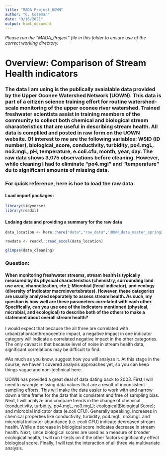 ```yaml
---
title: "MADA Project_UOWN"
author: "C. Coleman"
date: "9/16/2021"
output: html_document
---
```


_Please run the "MADA_Project" file in this folder to ensure use of the correct working directory._

# Overview: Comparison of Stream Health indicators

### The data I am using is the publically avaialable data provided by the Upper Oconee Watershed Network (UOWN). This data is part of a citizen science training effort for routine watershed-scale monitoring of the upper oconee river watershed. Trained freshwater scientists assist in training members of the community to collect both chemical and biological stream characteristics that are useful in describing stream health. All data is compliled and posted in raw form on the UOWN website. Of interest to me are the following variables: WSID (ID number),	biological_score,	conductivity, turbidity,	po4.mgL,	no3.mgL,	pH,	temperature,	e.coli.cfu,	month,	year,	day. The raw data shows 3,075 observations before cleaning. However, while cleaning I had to eliminate "po4.mgl" and "temperature" du to significant amounts of missing data.

### For quick reference, here is hoe to load the raw data:

#### Load import packages:
```r
library(tidyverse)
library(readxl)
```

#### Lodaing data and providing a summary for the raw data
```r
data_location <- here::here("data","raw_data","UOWN_data_master_spring2021 (2).xlsx")

rawdata <- readxl::read_excel(data_location)

glimpse(data_cleaning)
```


### Question:

#### When monitoring freshwater streams, stream health is typically measured by its physical characteristics (chemistry, surrounding land use area, channelization, etc.); Microbial (fecal indicator), and ecology (diversity of indicator macroinvertebrates). However, these categories are usually analyzed separately to assess stream health. As such, my question is how well are these parameters correlated with each other. Specifically, can you use one of the indicators mentioned (physical, microbial, and ecological) to describe both of the others to make a statement about overall stream health?

I would expect that because the all three are correlated with urbanization/anthropocentric impact, a negative impact in one indicator category will indicate a correlated negative impact in the other categories. The only caveat is that because level of noise in stream health data, significant correlations may be difficult to find.

#As much as you know, suggest how you will analyze it. At this stage in the course, we haven’t covered analysis approaches yet, so you can keep things vague and non-technical here.

UOWN has provided a great deal of data dating back to 2003. First,I will need to wrangle missing data values that are a result of inconsistent sampling efforts. This will make the data easier to work with and narrow down a time frame for the data that is consistent and free of sampling bias. Next, I will analyze and compare trends in the change of chemical (conductivity, turbidity,	po4.mgL,	no3.mgL); ecological(Biological Score); and microbial indicator data (e.coli CFU). Generally speaking, increases in chemical properties like conductivity, turbidity,	po4.mgL,	no3.mgL and microbial indicator abundance (i.e. ecoli CFU) indicate decreased stream health. While a decrease in biological score indicates decrease in stream health. Next, since biological scores are used as a measure of broader ecological health, I will run t-tests on if the other factors significantly effect biological score. Finally, I will test the interaction of all three via multivariate analysis.


